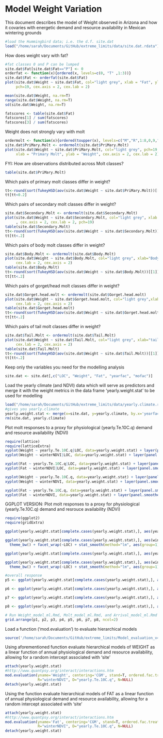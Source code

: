 Model Weight Variation
========================================================

This document describes the model of Weight observed in Arizona and how it covaries with energetic demand and resource availability in Mexican wintering grounds

```r
#load the Hummingbird data; i.e. the d.f. site.dat
load("/home/sarah/Documents/GitHub/extreme_limits/data/site.dat.rdata")
```

How does weight vary with fat?
```r
#fat classes 0 and P can be lumped
site.dat$Fat[site.dat$Fat=="P"] <- 0
orderfat <- function(x){ordered(x, levels=c(0, "T" ,1:3))}
site.dat$Fat <- orderfat(site.dat$Fat)
plot(site.dat$Weight ~ site.dat$Fat, col="light grey", xlab = "Fat", ylab = "Weight", 
     pch=19, cex.axis = 2, cex.lab = 2)

mean(site.dat$Weight, na.rm=T)
range(site.dat$Weight, na.rm=T)
sd(site.dat$Weight, na.rm=T)

fatscores <- table(site.dat$Fat)
fatscores[1] / sum(fatscores)
fatscores[3] / sum(fatscores)
```

Weight does not strongly vary with molt
```r
ordermolt <- function(x){ordered(toupper(x), levels=c("M","R",1:8,0,9,"F","L"))}
site.dat$PriMary.Molt <- ordermolt(site.dat$PriMary.Molt)
plot(site.dat$Weight ~ site.dat$PriMary.Molt, col="light grey", pch=19, 
     xlab = "Primary Molt", ylab = "Weight", cex.axis = 2, cex.lab = 2)
```

FYI: How are observations distributed across Molt classes?
```r
table(site.dat$PriMary.Molt)
```


Which pairs of primary molt classes differ in weight?
````r
tt<-round(sort(TukeyHSD(aov(site.dat$Weight ~ site.dat$PriMary.Molt))[[1]][,4]), 3)
tt[tt<0.2]
````

Which pairs of secondary molt classes differ in weight?
```r
site.dat$Secondary.Molt <- ordermolt(site.dat$Secondary.Molt)
plot(site.dat$Weight ~ site.dat$Secondary.Molt, col="light grey", xlab = "Secondary Molt Class", ylab = "Weight",
     , cex.axis = 2, cex.lab = 2, pch=19)
table(site.dat$Secondary.Molt)
tt<-round(sort(TukeyHSD(aov(site.dat$Weight ~ site.dat$Secondary.Molt))[[1]][,4]), 3)
tt[tt<.2]
```

Which pairs of body molt classes differ in weight?
```r
site.dat$Body.Molt <- ordermolt(site.dat$Body.Molt)
plot(site.dat$Weight ~ site.dat$Body.Molt, col="light grey", xlab="Body Molt Class", ylab="Weight", pch=19, 
     cex.lab = 2, cex.axis = 2)
table(site.dat$Body.Molt)
tt<-round(sort(TukeyHSD(aov(site.dat$Weight ~ site.dat$Body.Molt))[[1]][,4]),3)
tt[tt<.2]
```

Which pairs of gorget/head molt classes differ in weight?
```r
site.dat$Gorget.head.molt <- ordermolt(site.dat$Gorget.head.molt)
plot(site.dat$Weight ~ site.dat$Gorget.head.molt, col="light grey",xlab="gorget head molt", ylab="Weight", pch=19, 
     cex.lab = 2, cex.axis = 2)
table(site.dat$Gorget.head.molt)
tt<-round(sort(TukeyHSD(aov(site.dat$Weight ~ site.dat$Gorget.head.molt))[[1]][,4]),3)
tt[tt<.2]
```

Which pairs of tail molt classes differ in weight?
```r
site.dat$Tail.Molt <- ordermolt(site.dat$Tail.Molt)
plot(site.dat$Weight ~ site.dat$Tail.Molt, col="light grey", xlab="tail molt", ylab="Weight", pch=19, 
     cex.lab = 2, cex.axis = 2)
table(site.dat$Tail.Molt)
tt<-round(sort(TukeyHSD(aov(site.dat$Weight ~ site.dat$Tail.Molt))[[1]][,4]),3)
tt[tt<.2]
```

Keep only the variables you need for the modelling analysis
```r
site.dat <- site.dat[,c("LOC", "Weight", "Fat", "yearfac", "mofac")]
```

Load the yearly climate (and NDVI) data which will serve as predictors and merge it with the weight metrics in the data frame 'yearly.weight.stat' to be used for modelling
```r
load("/home/sarah/Documents/GitHub/extreme_limits/data/yearly.climate.rdata")
#gives you yearly.climate
yearly.weight.stat <- merge(x=site.dat, y=yearly.climate, by.x='yearfac', by.y='yr')
rm(site.dat, yearly.climate)
```

Plot molt responses to a proxy for physiological (yearly.Te.10C.q) demand and resource availability (NDVI)
```r
require(lattice)
require(latticeExtra)
xyplot(Weight ~ yearly.Te.10C.q|LOC, data=yearly.weight.stat) + layer(panel.smoother(x, y, method = "lm"))
xyplot(Weight ~ winterNDVI|LOC, data=yearly.weight.stat) + layer(panel.smoother(x, y, method = "lm"))

xyplot(Fat ~ yearly.Te.10C.q|LOC, data=yearly.weight.stat) + layer(panel.smoother(x, y, method = "lm"))
xyplot(Fat ~ winterNDVI|LOC, data=yearly.weight.stat) + layer(panel.smoother(x, y, method = "lm"))

xyplot(Weight ~ yearly.Te.10C.q, data=yearly.weight.stat) + layer(panel.smoother(x, y, method = "lm"))
xyplot(Weight ~ winterNDVI, data=yearly.weight.stat) + layer(panel.smoother(x, y, method = "lm"))

xyplot(Fat ~ yearly.Te.10C.q, data=yearly.weight.stat) + layer(panel.smoother(x, y, method = "lm"))
xyplot(Fat ~ winterNDVI, data=yearly.weight.stat) + layer(panel.smoother(x, y, method = "lm"))

```


GGPLOT VERSION: Plot molt responses to a proxy for physiological (yearly.Te.10C.q) demand and resrouce availability (NDVI)
```r
require(ggplot2)
require(gridExtra)

ggplot(yearly.weight.stat[complete.cases(yearly.weight.stat),], aes(yearly.Te.10C.q, Weight)) + geom_point() + theme_bw() + facet_wrap(~LOC) + stat_smooth(method="lm", aes(group=1)) + ylab("body mass (grams)")

ggplot(yearly.weight.stat[complete.cases(yearly.weight.stat),], aes(winterNDVI, Weight)) + geom_point() + 
  theme_bw() + facet_wrap(~LOC) + stat_smooth(method="lm", aes(group=1)) + ylab("body mass(grams)")

ggplot(yearly.weight.stat[complete.cases(yearly.weight.stat),], aes(yearly.Te.10C.q, Fat)) + geom_point() + theme_bw() + facet_wrap(~LOC) + stat_smooth(method="lm", aes(group=1)) + ylab("fat score")

ggplot(yearly.weight.stat[complete.cases(yearly.weight.stat),], aes(winterNDVI, Fat)) + geom_point() + 
  theme_bw() + facet_wrap(~LOC) + stat_smooth(method="lm", aes(group=1)) + ylab("fat score")

#overall response
p5 <- ggplot(yearly.weight.stat[complete.cases(yearly.weight.stat),], aes(yearly.Te.10C.q, Weight)) + geom_point() + theme_classic() + theme(text = element_text(size=15)) + stat_smooth(method="lm", aes(group=1), col="black") + ylab("Body mass (grams)\n") + xlab("")

p6 <- ggplot(yearly.weight.stat[complete.cases(yearly.weight.stat),], aes(winterNDVI, Weight)) + geom_point() + theme_classic() + theme(text = element_text(size=15)) + stat_smooth(method="lm", aes(group=1), col="black") + ylab("") + xlab("")

p7 <- ggplot(yearly.weight.stat[complete.cases(yearly.weight.stat),], aes(yearly.Te.10C.q, Fat)) + geom_point() + theme_classic() + theme(text = element_text(size=15)) + stat_smooth(method="lm", aes(group=1), col="black") + ylab("Fat score\n") + xlab("\nPhysiological demand (D)")

p8 <- ggplot(yearly.weight.stat[complete.cases(yearly.weight.stat),], aes(winterNDVI, Fat)) + geom_point() + theme_classic() + theme(text = element_text(size=15)) + stat_smooth(method="lm", aes(group=1), col="black") + ylab("") + xlab("\nResource availability (R)")

# Run Weight_model_ml.Rmd, Molt_model_ml.Rmd, and Arrival_model_ml.Rmd to get all the plots and then use grid.arrange to plot them all together.
grid.arrange(p1, p2, p3, p4, p5, p6, p7, p8, ncol=2)
```


Load a function ('mod.evaluation') to evaluate hierarchical models
```r
source('/home/sarah/Documents/GitHub/extreme_limits/Model_evaluation_v4.r')
```

Using aforementioned function evaluate hierarchical models of WEIGHT as a linear function of annual physiological demand and resource availability, allowing for a random intercept associated with 'site' 
```r
attach(yearly.weight.stat)
#http://www.quantpsy.org/interact/interactions.htm
mod.evaluation(yname='Weight', centering='CGM', stand=T, ordered.fac.treatment = "as.num", log.D=T, 
               R="winterNDVI", D="yearly.Te.10C.q", N=NULL)
detach(yearly.weight.stat)
```

Using the function evaluate hierarchical models of FAT as a linear function of annual physiological demand and resource availability, allowing for a random intercept associated with 'site' 
```r
attach(yearly.weight.stat)
#http://www.quantpsy.org/interact/interactions.htm
mod.evaluation(yname='Fat', centering='CGM', stand=T, ordered.fac.treatment = "as.num", log.D=T, 
               R="winterNDVI", D="yearly.Te.10C.q", N=NULL)
detach(yearly.weight.stat)
```

